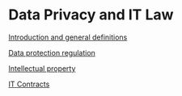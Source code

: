 = Data Privacy and IT Law =

[[DPITLLecture1|Introduction and general definitions]]

[[DPITLLecture2|Data protection regulation]]

[[DPITLLecture3|Intellectual property]]

[[DPITLLecture4|IT Contracts]]
